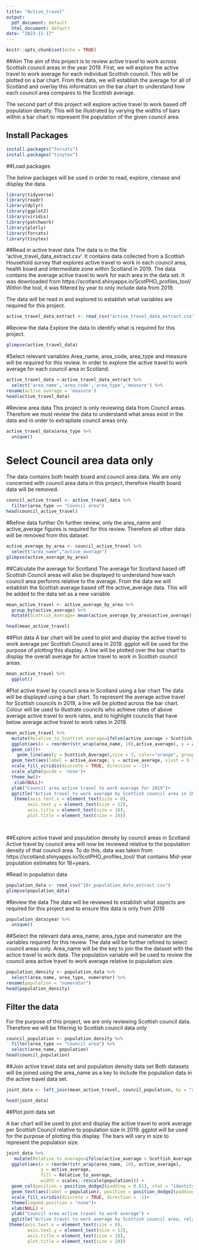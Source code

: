 ```yaml
---
title: "Active_travel"
output:
  pdf_document: default
  html_document: default
date: "2023-11-17"
---
```


```r
knitr::opts_chunk$set(echo = TRUE)
```

##Aim
The aim of this project is to review active travel to work across Scottish council areas in the year 2019. First, we will explore the active travel to work average for each individual Scottish council. This will be plotted on a bar chart. From the data, we will establish the average for all of Scotland and overlay this information on the bar chart to understand how each council area compares to the Scottish average. 

The second part of this project will explore active travel to work based off population density. This will be illustrated by varying the widths of bars within a bar chart to represent the population of the given council area. 


## Install Packages

```r
install.packages("forcats")
install.packages("tinytex")
```

##Load packages

The below packages will be used in order to read, explore, clenase and display the data.
```r
library(tidyverse)
library(readr)
library(dplyr)
library(ggplot2)
library(viridis)
library(patchwork)
library(plotly)
library(forcats)
library(tinytex)

```

##Read in active travel data
The data is in the file 'active_travel_data_extract.csv'. It contains data collected from a Scottish Household survey that explores active travel to work in each council area, health board and intermediate zone within Scotland in 2019. The data contains the average active travel to work for each area in the data set. It was downloaded from https://scotland.shinyapps.io/ScotPHO_profiles_tool/ Within the tool, it was filtered by year to only include data from 2019. 

The data will be read in and explored to establish what variables are required for this project.

```r
active_travel_data_extract <- read_csv("active_travel_data_extract.csv")

```

#Review the data
Explore the data to identify what is required for this project.

```r
glimpse(active_travel_data)
```
#Select relevant variables
Area_name, area_code, area_type and measure will be required for this review. In order to explore the active travel to work average for each council area in Scotland. 

```r
active_travel_data <-active_travel_data_extract %>% 
  select('area_name','area_code','area_type','measure') %>% 
rename(active_average = 'measure')
head(active_travel_data)

```


#Review area data
This project is only reviewing data from Council areas. Therefore we must review the data to understand what areas exist in the data and in order to extrapliate council areas only. 
```r
active_travel_data$area_type %>% 
  unique()
```
# Select Council area data only
The data contains both health board and council area data. We are only concerned with council area data in this project, therefore Health board data will be removed. 
```r
council_active_travel <- active_travel_data %>% 
  filter(area_type == "Council area")
head(council_active_travel)
```
#Refine data further
On further review, only the area_name and active_average figures is required for this review. Therefore all other data will be removed from this dataset.

```r
active_average_by_area <- council_active_travel %>% 
  select("area_name","active_average")
glimpse(active_average_by_area)
```
##Calculate the average for Scotland
The average for Scotland based off Scottish Council areas will also be displayed to understand how each council area performs relative to the average. From the data we will establish the Scottish average based off the active_average data. This will be added to the data set as a new variable

```r
mean_active_travel <- active_average_by_area %>% 
  group_by(active_average) %>% 
  mutate(Scottish_Average= mean(active_average_by_area$active_average))

head(mean_active_travel)
```

##Plot data
A bar chart will be used to plot and display the active travel to work average per Scottish Council area in 2019. ggplot will be used for the purpose of plotting this display. A line will be plotted over the bar chart to display the overall average for active travel to work in Scottish council areas. 

```r
mean_active_travel %>% 
  ggplot()

```

#Plot active travel by council area in Scotland using a bar chart 
The data will be displayed using a bar chart. To represent the average active travel for Scottish councils in 2019, a line will be plotted across the bar chart.
Colour will be used to illustrate councils who achieve rates of above average active travel to work rates, and to highlight councils that have below average active travel to work rates in 2019. 

```r
mean_active_travel %>% 
  mutate(Relative_to_Scottish_average=ifelse(active_average > Scottish_Average,"Above","Below")) %>% 
  ggplot(aes(x = reorder(str_wrap(area_name, 10),active_average), y = active_average, fill = Relative_to_Scottish_average, alpha=0))+
  geom_col()+
    geom_line(aes(y = Scottish_Average),size = 3, color="orange", group = 4)+
  geom_text(aes(label = active_average, y = active_average, vjust = 0.1)) +
  scale_fill_viridis(discrete = TRUE, direction = -1)+
  scale_alpha(guide = 'none')+
  theme_bw()+
   xlab(NULL)+
  ylab("Council area active travel to work average for 2019")+
  ggtitle("Active travel to work average by Scottish council area in 2019")+
   theme(axis.text.x = element_text(size = 8),  
        axis.text.y = element_text(size = 12),  
        axis.title = element_text(size = 18),   
        plot.title = element_text(size = 20))

  
```

##Explore active travel and population density by council areas in Scotland 
Active travel by council area will now be reviewed relative to the population density of that council area. To do this, data was taken from https://scotland.shinyapps.io/ScotPHO_profiles_tool/ that contains Mid-year population estimates for 18+years.

#Read in population data
```r
population_data <- read_csv("18+_population_data_extract.csv")
glimpse(population_data)
```
#Review the data
The data will be reviewed to establish what aspects are required for this project and to ensure this data is only from 2019
```r
population_data$year %>% 
  unique()
```

##Select the relevant data
area_name, area_type and numerator are the variables required for this review. The data will be further refined to select council areas only. Area_name will be the key to join the the dataset with the actice travel to work data. The population variable will be used to review the council area active travel to work average relative to population size. 

```r
population_density <- population_data %>% 
  select(area_name, area_type, numerator) %>% 
rename(population = "numerator")
head(population_density)

```

## Filter the data
For the purpose of this project, we are only reviewing Scottish council data. Therefore we will be filtering to Scottish council data only

```r
council_population <- population_density %>% 
  filter(area_type == "Council area") %>% 
  select(area_name, population)
head(council_population)


```

##Join active travel data set and population density data set
Both datasets will be joined using the area_name as a key to include the population data in the active travel data set. 

```r
joint_data <- left_join(mean_active_travel, council_population, by = "area_name")

head(joint_data)
```
       
##Plot joint data set

A bar chart will be used to plot and display the active travel to work average per Scottish Council relative to population size in 2019. ggplot will be used for the purpose of plotting this display. The bars will vary in size to represent the population size. 


```r
joint_data %>% 
   mutate(Relative_to_average=ifelse(active_average > Scottish_Average,"Above","Below")) %>% 
  ggplot(aes(x = reorder(str_wrap(area_name, 10), active_average), 
             y = active_average, 
             fill = Relative_to_average, 
             width = scales::rescale(population))) +
  geom_col(position = position_dodge2(padding = 0.01), stat = "identity") +
  geom_text(aes(label = population), position = position_dodge2(padding = 0.3), vjust = -0.7) +
  scale_fill_viridis(discrete = TRUE, direction = -1)+
  theme(legend.position = "none")+
  xlab(NULL) +
  ylab("Council area active travel to work average") + 
  ggtitle("Active travel to work average by Scottish council area, relative to council population")+
 theme(axis.text.x = element_text(size = 8),  
        axis.text.y = element_text(size = 12),  
        axis.title = element_text(size = 18),   
        plot.title = element_text(size = 20))

```
 



